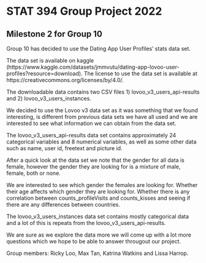# STAT 394 Group Project 2022

## Milestone 2 for Group 10

Group 10 has decided to use the Dating App User Profiles' stats data set. 

The data set is available on kaggle (https://www.kaggle.com/datasets/jmmvutu/dating-app-lovoo-user-profiles?resource=download).
The license to use the data set is available at https://creativecommons.org/licenses/by/4.0/.

The downloadable data contains two CSV files 1) lovoo_v3_users_api-results and 2) 
lovoo_v3_users_instances.

We decided to use the Lovoo v3 data set as it was something that we found interesting,
is different from previous data sets we have all used and we are interested to see what
information we can obtain from the data set.

The lovoo_v3_users_api-results data set contains approximately 24 categorical 
variables and 8 numerical variables, as well as some other data such as name, 
user id, freetext and picture id.

After a quick look at the data set we note that the gender for all data is female, 
however the gender they are looking for is a mixture of male, female, both or none.

We are interested to see which gender the females are looking for. Whether their 
age affects which gender they are looking for. Whether there is any correlation 
between counts_profileVisits and counts_kisses and seeing if there are any 
differences between countries.

The lovoo_v3_users_instances data set contains mostly categorical data and a lot
of this is repeats from the lovoo_v3_users_api-results.

We are sure as we explore the data more we will come up with a lot more questions
which we hope to be able to answer througout our project.

Group members: Ricky Loo, Max Tan, Katrina Watkins and Lissa Harrop.